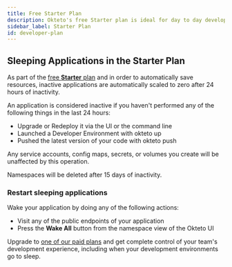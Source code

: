 ```yaml
---
title: Free Starter Plan
description: Okteto's free Starter plan is ideal for day to day development of cloud applications.
sidebar_label: Starter Plan
id: developer-plan
---
```


## Sleeping Applications in the Starter Plan

As part of the [free **Starter** plan](https://www.okteto.com/pricing/?plan=SaaS) and in order to automatically save resources, inactive applications are automatically scaled to zero after 24 hours of inactivity.

An application is considered inactive if you haven't performed any of the following things in the last 24 hours:

- Upgrade or Redeploy it via the UI or the command line
- Launched a Developer Environment with okteto up
- Pushed the latest version of your code with okteto push

Any service accounts, config maps, secrets, or volumes you create will be unaffected by this operation.

Namespaces will be deleted after 15 days of inactivity.

### Restart sleeping applications

Wake your application by doing any of the following actions:

- Visit any of the public endpoints of your application
- Press the **Wake All** button from the namespace view of the Okteto UI

Upgrade to [one of our paid plans](https://www.okteto.com/pricing/?plan=SaaS) and get complete control of your team's development experience, including when your development environments go to sleep.
